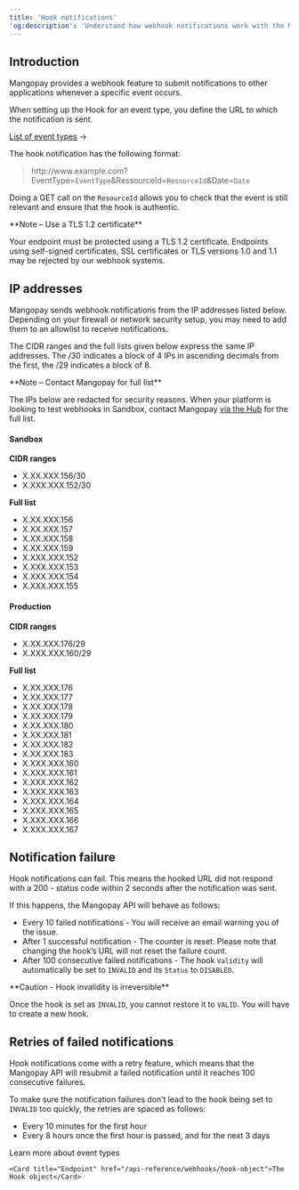 ```yaml
---
title: 'Hook notifications'  
'og:description': 'Understand how webhook notifications work with the Mangopay API, with an example format and notes on retries.'  
---
```


## Introduction

Mangopay provides a webhook feature to submit notifications to other applications whenever a specific event occurs.  

When setting up the Hook for an event type, you define the URL to which the notification is sent.  

<a href="/webhooks/event-types">List of event types</a> &rarr;

The hook notification has the following format:

> http<span>://www</span>.example.com?EventType=`EventType`&RessourceId=`ResourceId`&Date=`Date`

Doing a GET call on the `ResourceId` allows you to check that the event is still relevant and ensure that the hook is authentic.  

<Note>  
**Note – Use a TLS 1.2 certificate**
  
Your endpoint must be protected using a TLS 1.2 certificate. Endpoints using self-signed certificates, SSL certificates or TLS versions 1.0 and 1.1 may be rejected by our webhook systems.
</Note>  

## IP addresses
Mangopay sends webhook notifications from the IP addresses listed below. Depending on your firewall or network security setup, you may need to add them to an allowlist to receive notifications.

The CIDR ranges and the full lists given below express the same IP addresses. The /30 indicates a block of 4 IPs in ascending decimals from the first, the /29 indicates a block of 8. 

<Note>
**Note – Contact Mangopay for full list**

The IPs below are redacted for security reasons. When your platform is looking to test webhooks in Sandbox, contact Mangopay <a href="https://hub.mangopay.com/">via the Hub</a> for the full list. 
</Note>

#### Sandbox

**CIDR ranges**
- X.XX.XXX.156/30
- X.XXX.XXX.152/30

**Full list**
- X.XX.XXX.156
- X.XX.XXX.157
- X.XX.XXX.158
- X.XX.XXX.159
- X.XXX.XXX.152
- X.XXX.XXX.153
- X.XXX.XXX.154
- X.XXX.XXX.155

#### Production
**CIDR ranges**
- X.XX.XXX.176/29
- X.XXX.XXX.160/29

**Full list**
- X.XX.XXX.176
- X.XX.XXX.177
- X.XX.XXX.178
- X.XX.XXX.179
- X.XX.XXX.180
- X.XX.XXX.181
- X.XX.XXX.182
- X.XX.XXX.183
- X.XXX.XXX.160
- X.XXX.XXX.161
- X.XXX.XXX.162
- X.XXX.XXX.163
- X.XXX.XXX.164
- X.XXX.XXX.165
- X.XXX.XXX.166
- X.XXX.XXX.167


## Notification failure

Hook notifications can fail. This means the hooked URL did not respond with a 200 - status code within 2 seconds after the notification was sent.  

If this happens, the Mangopay API will behave as follows:  
- Every 10 failed notifications - You will receive an email warning you of the issue.  
- After 1 successful notification - The counter is reset. Please note that changing the hook’s URL will not reset the failure count.  
- After 100 consecutive failed notifications - The hook `Validity` will automatically be set to `INVALID` and its `Status` to `DISABLED`.  

<Warning>  
**Caution - Hook invalidity is irreversible** 
  
Once the hook is set as `INVALID`, you cannot restore it to `VALID`. You will have to create a new hook.  
</Warning>  

## Retries of failed notifications 

Hook notifications come with a retry feature, which means that the Mangopay API will resubmit a failed notification until it reaches 100 consecutive failures.  

To make sure the notification failures don’t lead to the hook being set to `INVALID` too quickly, the retries are spaced as follows:  
- Every 10 minutes for the first hour  
- Every 8 hours once the first hour is passed, and for the next 3 days 

<CardGroup col={2}> 
    <Card title="Webhooks" href="/webhooks/event-types">Learn more about event types</Card>

    <Card title="Endpoint" href="/api-reference/webhooks/hook-object">The Hook object</Card>  
</CardGroup>